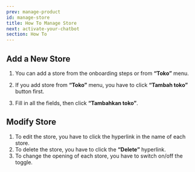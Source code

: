 ```yaml
---
prev: manage-product
id: manage-store
title: How To Manage Store
next: activate-your-chatbot
section: How To
---
```


## Add a New Store

<YoutubeEmbedWrapper>
  <YoutubeEmbed
    id="dLcMLqLrp9U"
    params="v=dLcMLqLrp9U&list=PLy86Ve1I7c3iZrOzmqE16D0ZVIjoDFRQw"
    title="Qios - Manage Product"
  />
</YoutubeEmbedWrapper>

1. You can add a store from the onboarding steps or from **“Toko”** menu.

<ImageWrapper>
  <FigureImage
    src="/assets/images/products/qios/image9.webp"
    alt="Qios Illustration"
    layout="responsive"
    naturalWidth={1408}
    naturalHeight={1404}
    caption={{ title: 'Figure 1.', description: 'Add a New Store' }}
  />
</ImageWrapper>

2. If you add store from **“Toko”** menu, you have to click **“Tambah toko”** button first.

3. Fill in all the fields, then click **“Tambahkan toko”**.

## Modify Store

1. To edit the store, you have to click the hyperlink in the name of each store.
2. To delete the store, you have to click the **“Delete”** hyperlink.
3. To change the opening of each store, you have to switch on/off the toggle.
